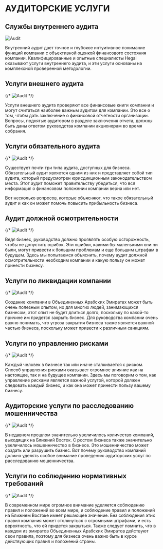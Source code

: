 
# АУДИТОРСКИЕ УСЛУГИ
## Службы внутреннего аудита

![Audit](/blog/audit/4.png)

Внутренний аудит дает точное и глубокое интуитивное понимание функций компании с объективной оценкой финансового состояния компании. Квалифицированные и опытные специалисты Hegal оказывают услуги внутреннего аудита, и эти услуги основаны на комплексной проверенной методологии.
## Услуги внешнего аудита

{/* ![Audit](/blog/audit/6.jpg) */}

Услуги внешнего аудита проверяют все финансовые книги компании и могут считаться наиболее важным аудитом для компании. Это все о том, чтобы дать заключение о финансовой отчетности организации. Вопросы, поднятые аудитором в разделе заключения отчета, должны быть даны ответом руководства компании акционерам во время собрания.
## Услуги обязательного аудита

{/* ![Audit](/blog/audit/5.jpg) */}

Существует почти три типа аудита, доступных для бизнеса. Обязательный аудит является одним из них и представляет собой тип аудита, который предусмотрен юрисдикционным законодательством места. Этот аудит поможет правительству убедиться, что вся информация о финансовом положении компании верна или нет.

Вот несколько вопросов, которые объясняют, что такое обязательный аудит и как он может помочь повысить прибыльность бизнеса.

## Аудит должной осмотрительности

{/* ![Audit](/blog/audit/8.jpg) */}

Ведя бизнес, руководство должно проявлять особую осторожность, чтобы не допустить ошибок. Эти ошибки, какими бы маленькими они ни были, могут привести к большим проблемам и еще большим штрафам в будущем. Здесь мы попытаемся объяснить, почему аудит должной осмотрительности необходим компании и какую пользу он может принести бизнесу.
## Услуги по ликвидации компании

{/* ![Audit](/blog/audit/7.png) */}

Создание компании в Объединенных Арабских Эмиратах может быть очень полезным опытом, но для многих людей, занимающихся бизнесом, этот опыт не будет длиться долго, поскольку по какой-то причине им придется закрыть бизнес. Для руководства компании очень важно понимать, что угроза закрытия бизнеса также является важной частью бизнеса, поскольку может привести к различным санкциям.
## Услуги по управлению рисками

{/* ![Audit](/blog/audit/2.jpg) */}

Каждый человек в бизнесе так или иначе сталкивается с риском. Способ управления рисками оказывает огромное влияние как на настоящее, так и на будущее компании. Здесь мы поговорим о том, как управление рисками является важной услугой, которой должен следовать каждый бизнес, и как она может принести пользу вашему бизнесу.
## Аудиторские услуги по расследованию мошенничества

{/* ![Audit](/blog/audit/1.jpg) */}

В недавнем прошлом значительно увеличилось количество компаний, выходящих на Ближний Восток. С ростом бизнеса также значительно увеличилось мошенничество в бизнесе. Это мошенничество может создать или разрушить бизнес. Вот почему руководство компаний должно уделять особое внимание проведению аудиторских услуг по расследованию мошенничества.
## Услуги по соблюдению нормативных требований

{/* ![Audit](/blog/audit/3.jpg) */}

В современном мире огромное внимание уделяется соблюдению правил и положений во всем мире, и соблюдение правил и положений на Ближнем Востоке имеет решающее значение. Без соблюдения этих правил компания может столкнуться с огромными штрафами, и есть вероятность, что ей придется закрыться. Также следует помнить, что в каждом из эмиратов Объединенных Арабских Эмиратов действуют свои правила, поэтому для бизнеса очень важно быть в курсе действующих правил и положений страны.

